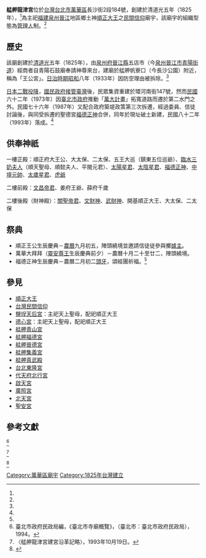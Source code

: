 {{東亞廟宇
|name = 艋舺龍津宮
|img = File:艋舺龍津宮.jpg
|img_capt = 艋舺龍津宮
|location = {{ROC}}[[臺北市|臺北市]][[萬華區|萬華區]]長沙街二段184號
|open_year = {{QIN}}[[道光|道光]]五年（1825年）
|type = 
|struct = 
|level = 
|god = [[順正大王|順正大王]]
|cere_date = [[農曆|農曆]][[二月初二|二月初二日]]（福德正神聖誕）<br>農曆[[九月初五|九月初五日]]（順正大王聖誕）<br>農曆[[农历十月|十月]][[十月二十|二十]]至[[十月廿二|廿二日]]（萬華大拜拜繞境）
|mass_rapid_transit = {{板南線}}[[龍山寺站|龍山寺站]]步行約10至11分鐘
|bus = 
}}
'''艋舺龍津宮'''位於[[台灣|台灣]][[台北市|台北市]][[萬華區|萬華區]]長沙街2段184號，創建於清道光五年（1825年），<ref name="his" />為主祀[[福建|福建]][[泉州|泉州]][[晉江|晉江]]地區鄉土神[[順正大王|順正大王]]之[[民間信仰|民間信仰]]廟宇，該廟宇的組織型態為[[管理人|管理人]]制。<ref name="tptemple" />

==歷史==
該廟創建於[[台灣清領時期|清]][[道光|道光]]五年（1825年），由[[泉州府|泉州府]][[晉江縣|晉江縣]]五店市（今[[泉州市|泉州]][[晉江市|晉江市]][[青陽街道|青陽街道]]）經商者自青陽石鼓廟奉請神尊來台，建廟於艋舺帆寮口（今長沙公園）附近，稱為「王公宮」。[[台灣日治時期|日治時期]][[昭和|昭和]]八年（1933年）因防空理由被拆除。<ref name="his" />

[[日本二戰投降|日本二戰投降]]，[[國民政府接管臺灣|國民政府接管臺灣]]後，民眾集資重建於環河南街147號，然而[[民國紀年|民國]]六十二年（1973年）因[[臺北市政府|臺北市政府]]推動「[[萬大計畫|萬大計畫]]」拓寬道路而遷於第二水門之外。民國七十六年（1987年）又配合政府築堤政策第三次拆遷，經過委員、信徒討論後，與同受拆遷的聖德宮[[福德正神|福德正神]]合併，同年於現址破土新建，民國八十二年（1993年）落成。<ref name="his" />

==供奉神祇==
一樓正殿：順正府大王公、大太保、二太保、五王大巡（鎮東五位巡爺）、[[臨水夫人#臨水三夫人|臨水三奶夫人]]（順天聖母、順懿夫人、平閩元君）、[[太陽星君|太陽星君]]、[[太陰星君|太陰星君]]、[[福德正神|福德正神]]、[[中壇元帥|中壇元帥]]、[[太歲星君|太歲星君]]、[[虎爺|虎爺]]

二樓前殿：[[文昌帝君|文昌帝君]]、姜府王爺、薛府千歲

二樓後殿（財神殿）：[[關聖帝君|關聖帝君]]、[[文財神|文財神]]、[[武財神|武財神]]、開基順正大王、大太保、二太保

==祭典==
* 順正王公生辰慶典－[[農曆|農曆]]九月初五，陣頭繞境並邀請信徒徒參與擲[[爐主|爐主]]。
* 萬華大拜拜（[[靈安尊王|靈安尊王]]生辰慶典前夕）－農曆十月二十至廿二，陣頭繞境。
* 福德正神生辰慶典－農曆二月初二[[頭牙|頭牙]]，頌經團祈福。<ref name="moi" />

==參見==
*[[順正大王|順正大王]]
*[[台灣民間信仰|台灣民間信仰]]
*[[鹽埕天后宮|鹽埕天后宮]]：主祀天上聖母，配祀順正大王
*[[德心宮|德心宮]]：主祀天上聖母，配祀順正大王
*[[艋舺青山宮|艋舺青山宮]]
*[[艋舺福德宮|艋舺福德宮]]
*[[艋舺晉德宮|艋舺晉德宮]]
*[[艋舺集義宮|艋舺集義宮]]
*[[艋舺真武殿|艋舺真武殿]]
*[[台北東隆宮|台北東隆宮]]
*[[代天府北行宮|代天府北行宮]]
*[[啟天宮|啟天宮]]
*[[廣照宮|廣照宮]]
*[[北天宮|北天宮]]
*[[聖安宮_(萬華區)|聖安宮]]

==參考文獻==
<references>
<ref name="tptemple">臺北市政府民政局編，《臺北市寺廟概覽》，（臺北市：臺北市政府民政局），1994。</ref>

<ref name="his">〈艋舺龍津宮建宮沿革記略〉，1993年10月19日。</ref>

<ref name="moi">{{cite web|editor=[[中華民國內政部|內政部]]|date=2010|page=2-119|title=〈全國寺院宮廟基本資料－台北市部分〉|url=http://www.moi.gov.tw/files/civil_download_file/02.%E5%8F%B0%E5%8C%97%E5%B8%82-99%E5%B9%B4%E8%AA%BF%E6%9F%A5%E5%AF%BA%E9%99%A2%E5%AE%AE%E5%BB%9F%E5%9F%BA%E6%9C%AC%E8%B3%87%E6%96%99.pdf|archiveurl=https://web.archive.org/web/20180406101902/http://www.moi.gov.tw/files/civil_download_file/02.%E5%8F%B0%E5%8C%97%E5%B8%82-99%E5%B9%B4%E8%AA%BF%E6%9F%A5%E5%AF%BA%E9%99%A2%E5%AE%AE%E5%BB%9F%E5%9F%BA%E6%9C%AC%E8%B3%87%E6%96%99.pdf|accessdate=2016-10-02|archivedate=2018-04-06|deadurl=yes|language=zh-hant}}</ref>

</references>

[[Category:萬華區廟宇|Category:萬華區廟宇]]
[[Category:1825年台灣建立|Category:1825年台灣建立]]